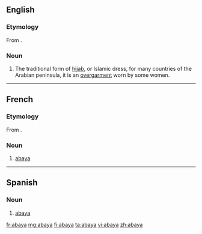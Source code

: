 ==English==
{{wikipedia}}
===Etymology===
From {{etyl|ar}} {{term|عباية|sc=Arab}}.
===Noun===
{{en-noun}}

# The traditional form of [[hijab]], or Islamic dress, for many countries of the Arabian peninsula, it is an [[overgarment]] worn by some women.

----

==French==
===Etymology===
From {{etyl|ar|fr}} {{term|عباية|sc=Arab}}.

===Noun===
{{fr-noun|f}}

# [[#English|abaya]]

----

==Spanish==

===Noun===
{{es-noun-f}}

# [[#English|abaya]]

[[fr:abaya]]
[[mg:abaya]]
[[fi:abaya]]
[[ta:abaya]]
[[vi:abaya]]
[[zh:abaya]]
